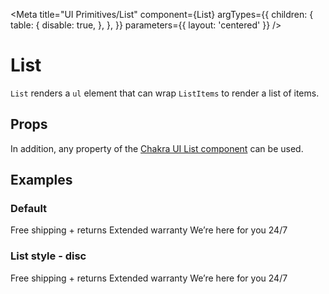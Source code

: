 

<Meta
  title="UI Primitives/List"
  component={List}
  argTypes={{
    children: {
      table: {
        disable: true,
      },
    },
  }}
  parameters={{ layout: 'centered' }}
/>

# List

`List` renders a `ul` element that can wrap `ListItems` to render a list of items.

## Props

<ArgsTable of={List} />

In addition, any property of the [Chakra UI List component](https://chakra-ui.com/docs/data-display/list#props) can be used.

## Examples

### Default

<Preview>
  <Story name="Default">
    <List>
      <ListItem>Free shipping + returns</ListItem>
      <ListItem>Extended warranty</ListItem>
      <ListItem>We’re here for you 24/7</ListItem>
    </List>
  </Story>
</Preview>

### List style - disc

<Preview>
  <Story name="List style - disc">
    <List styleType="disc">
      <ListItem>Free shipping + returns</ListItem>
      <ListItem>Extended warranty</ListItem>
      <ListItem>We’re here for you 24/7</ListItem>
    </List>
  </Story>
</Preview>
